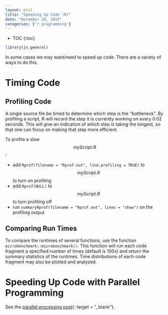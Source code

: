 ```yaml
---
layout: post
title: "Speeding Up Code (R)"
date: "December 20, 2015"
categories: ['r programming']
---
```


* TOC
{:toc}

```r
library(jn.general)
```

In some cases we may want/need to speed up code. There are a variety of ways to do this.

# Timing Code

## Profiling Code
A single source file be timed to determine which step is the "bottleneck". By profiling a script, R will record the step it is currently working on every 0.02 seconds. This will give an indication of which step is taking the longest, so that one can focus on making that step more efficient.

To profile a slow $$myScript.R$$:

* add `Rprof(filename = "Rprof.out", line.profiling = TRUE)` to $$myScript.R$$ to turn on profiling
* add `Rprof(NULL)` to $$myScript.R$$ to turn profiling off
* run `summaryRprof(filename = "Rprof.out", lines = "show")` on the profiling output

## Comparing Run Times
To compare the runtimes of several functions, use the function `microbenchmark::microbenchmark()`. This function will run each code fragment a specified number of times (default is 100x) and return the summary statistics of the runtimes. Time distributions of each code fragment may also be plotted and analyzed.

# Speeding Up Code with Parallel Programming
See the [parallel processing post][parallel_processing_post]{: target = "_blank"}.

[parallel_processing_post]: http://jnguyen92.github.io/nhuyhoa//2015/10/Apply-Parallel-Processing.html#parallel-processing